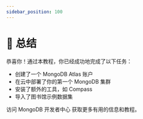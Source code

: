 ```yaml
---
sidebar_position: 100
---
```




# 🎯 总结

恭喜你！通过本教程，你已经成功地完成了以下任务：
* 创建了一个 MongoDB Atlas 账户
* 在云中部署了你的第一个 MongoDB 集群
* 安装了额外的工具，如 Compass
* 导入了图书馆示例数据集

访问 <Link to="https://mongodb.com/developer/">MongoDB 开发者中心</Link> 获取更多有用的信息和教程。